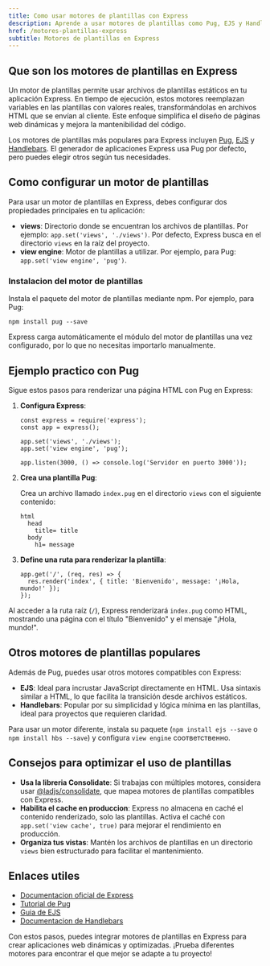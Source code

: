 ```yaml
---
title: Como usar motores de plantillas con Express
description: Aprende a usar motores de plantillas como Pug, EJS y Handlebars en Express para crear paginas HTML dinamicas de forma sencilla
href: /motores-plantillas-express
subtitle: Motores de plantillas en Express
---
```


## Que son los motores de plantillas en Express

Un motor de plantillas permite usar archivos de plantillas estáticos en tu aplicación Express. En tiempo de ejecución, estos motores reemplazan variables en las plantillas con valores reales, transformándolas en archivos HTML que se envían al cliente. Este enfoque simplifica el diseño de páginas web dinámicas y mejora la mantenibilidad del código.

Los motores de plantillas más populares para Express incluyen [Pug](https://pugjs.org/), [EJS](https://ejs.co/) y [Handlebars](https://handlebarsjs.com/). El generador de aplicaciones Express usa Pug por defecto, pero puedes elegir otros según tus necesidades.

## Como configurar un motor de plantillas

Para usar un motor de plantillas en Express, debes configurar dos propiedades principales en tu aplicación:

- **views**: Directorio donde se encuentran los archivos de plantillas. Por ejemplo: `app.set('views', './views')`. Por defecto, Express busca en el directorio `views` en la raíz del proyecto.
- **view engine**: Motor de plantillas a utilizar. Por ejemplo, para Pug: `app.set('view engine', 'pug')`.

### Instalacion del motor de plantillas

Instala el paquete del motor de plantillas mediante npm. Por ejemplo, para Pug:

```go:bash
npm install pug --save
```

Express carga automáticamente el módulo del motor de plantillas una vez configurado, por lo que no necesitas importarlo manualmente.

## Ejemplo practico con Pug

Sigue estos pasos para renderizar una página HTML con Pug en Express:

1. **Configura Express**:

   ```go:js
   const express = require('express');
   const app = express();

   app.set('views', './views');
   app.set('view engine', 'pug');

   app.listen(3000, () => console.log('Servidor en puerto 3000'));
   ```

2. **Crea una plantilla Pug**:

   Crea un archivo llamado `index.pug` en el directorio `views` con el siguiente contenido:

   ```go:pug
   html
     head
       title= title
     body
       h1= message
   ```

3. **Define una ruta para renderizar la plantilla**:

   ```go:js
   app.get('/', (req, res) => {
     res.render('index', { title: 'Bienvenido', message: '¡Hola, mundo!' });
   });
   ```

Al acceder a la ruta raíz (`/`), Express renderizará `index.pug` como HTML, mostrando una página con el título "Bienvenido" y el mensaje "¡Hola, mundo!".

## Otros motores de plantillas populares

Además de Pug, puedes usar otros motores compatibles con Express:

- **EJS**: Ideal para incrustar JavaScript directamente en HTML. Usa sintaxis similar a HTML, lo que facilita la transición desde archivos estáticos.
- **Handlebars**: Popular por su simplicidad y lógica mínima en las plantillas, ideal para proyectos que requieren claridad.

Para usar un motor diferente, instala su paquete (`npm install ejs --save` o `npm install hbs --save`) y configura `view engine` соответственно.

## Consejos para optimizar el uso de plantillas

- **Usa la libreria Consolidate**: Si trabajas con múltiples motores, considera usar [@ladjs/consolidate](https://www.npmjs.com/package/@ladjs/consolidate), que mapea motores de plantillas compatibles con Express.
- **Habilita el cache en produccion**: Express no almacena en caché el contenido renderizado, solo las plantillas. Activa el caché con `app.set('view cache', true)` para mejorar el rendimiento en producción.
- **Organiza tus vistas**: Mantén los archivos de plantillas en un directorio `views` bien estructurado para facilitar el mantenimiento.

## Enlaces utiles

- [Documentacion oficial de Express](https://expressjs.com/es/guide/using-template-engines.html)
- [Tutorial de Pug](https://pugjs.org/api/getting-started.html)
- [Guia de EJS](https://ejs.co/#docs)
- [Documentacion de Handlebars](https://handlebarsjs.com/guide/)

Con estos pasos, puedes integrar motores de plantillas en Express para crear aplicaciones web dinámicas y optimizadas. ¡Prueba diferentes motores para encontrar el que mejor se adapte a tu proyecto!
